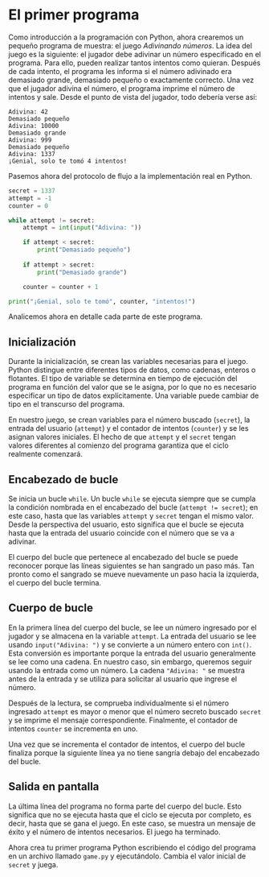 # El primer programa

Como introducción a la programación con Python, ahora crearemos un pequeño programa de muestra: el juego *Adivinando números*. La idea del juego es la siguiente: el jugador debe adivinar un número especificado en el programa. Para ello, pueden realizar tantos intentos como quieran. Después de cada intento, el programa les informa si el número adivinado era demasiado grande, demasiado pequeño o exactamente correcto. Una vez que el jugador adivina el número, el programa imprime el número de intentos y sale. Desde el punto de vista del jugador, todo debería verse así:

```plaintext filename="Terminal"
Adivina: 42
Demasiado pequeño
Adivina: 10000
Demasiado grande
Adivina: 999
Demasiado pequeño
Adivina: 1337
¡Genial, solo te tomó 4 intentos!
```

Pasemos ahora del protocolo de flujo a la implementación real en Python.

```python filename="Python" showLineNumbers
secret = 1337
attempt = -1
counter = 0

while attempt != secret:
    attempt = int(input("Adivina: "))

    if attempt < secret:
        print("Demasiado pequeño")
    
    if attempt > secret:
        print("Demasiado grande")

    counter = counter + 1

print("¡Genial, solo te tomó", counter, "intentos!")
```

Analicemos ahora en detalle cada parte de este programa.

## Inicialización

Durante la inicialización, se crean las variables necesarias para el juego. Python distingue entre diferentes tipos de datos, como cadenas, enteros o flotantes. El tipo de variable se determina en tiempo de ejecución del programa en función del valor que se le asigna, por lo que no es necesario especificar un tipo de datos explícitamente. Una variable puede cambiar de tipo en el transcurso del programa.

En nuestro juego, se crean variables para el número buscado (`secret`), la entrada del usuario (`attempt`) y el contador de intentos (`counter`) y se les asignan valores iniciales. El hecho de que `attempt` y el `secret` tengan valores diferentes al comienzo del programa garantiza que el ciclo realmente comenzará.

## Encabezado de bucle

Se inicia un bucle `while`. Un bucle `while` se ejecuta siempre que se cumpla la condición nombrada en el encabezado del bucle (`attempt != secret`); en este caso, hasta que las variables `attempt` y `secret` tengan el mismo valor. Desde la perspectiva del usuario, esto significa que el bucle se ejecuta hasta que la entrada del usuario coincide con el número que se va a adivinar.

El cuerpo del bucle que pertenece al encabezado del bucle se puede reconocer porque las líneas siguientes se han sangrado un paso más. Tan pronto como el sangrado se mueve nuevamente un paso hacia la izquierda, el cuerpo del bucle termina.

## Cuerpo de bucle

En la primera línea del cuerpo del bucle, se lee un número ingresado por el jugador y se almacena en la variable `attempt`. La entrada del usuario se lee usando `input("Adivina: ")` y se convierte a un número entero con `int()`. Esta conversión es importante porque la entrada del usuario generalmente se lee como una cadena. En nuestro caso, sin embargo, queremos seguir usando la entrada como un número. La cadena `"Adivina: "` se muestra antes de la entrada y se utiliza para solicitar al usuario que ingrese el número.

Después de la lectura, se comprueba individualmente si el número ingresado `attempt` es mayor o menor que el número secreto buscado `secret` y se imprime el mensaje correspondiente. Finalmente, el contador de intentos `counter` se incrementa en uno.

Una vez que se incrementa el contador de intentos, el cuerpo del bucle finaliza porque la siguiente línea ya no tiene sangría debajo del encabezado del bucle.

## Salida en pantalla

La última línea del programa no forma parte del cuerpo del bucle. Esto significa que no se ejecuta hasta que el ciclo se ejecuta por completo, es decir, hasta que se gana el juego. En este caso, se muestra un mensaje de éxito y el número de intentos necesarios. El juego ha terminado.

Ahora crea tu primer programa Python escribiendo el código del programa en un archivo llamado `game.py` y ejecutándolo. Cambia el valor inicial de `secret` y juega.
